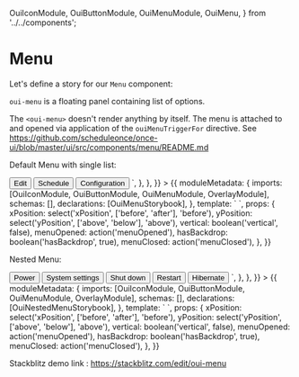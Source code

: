   OuiIconModule,
  OuiButtonModule,
  OuiMenuModule,
  OuiMenu,
} from '../../components';

<Meta title="MDX/Menu" />

# Menu

Let's define a story for our `Menu` component:

`oui-menu` is a floating panel containing list of options.

The `<oui-menu>` doesn't render anything by itself. The menu is attached to and opened via application of the `ouiMenuTriggerFor` directive. See https://github.com/scheduleonce/once-ui/blob/master/ui/src/components/menu/README.md

Default Menu with single list:

<Canvas>
  <Story
    name="Default"
    parameters={{
      docs: {
        source: {
          code: `<button oui-icon-button [ouiMenuTriggerFor]="afterAboveMenu">
    <oui-icon svgIcon="dots-horizontal"></oui-icon>
</button>
<oui-menu #afterAboveMenu xPosition="after" yPosition="above">
    <button oui-menu-item>
        <oui-icon svgIcon="edit"></oui-icon>
        <span>Edit</span>
    </button>
    <button oui-menu-item>
        <oui-icon svgIcon="calendar"></oui-icon>
        <span>Schedule</span>
    </button>
    <button oui-menu-item>
        <oui-icon svgIcon="configuration"></oui-icon>
        <span>Configuration</span>
    </button>
</oui-menu>`,
        },
      },
    }}
  >
    {{
      moduleMetadata: {
        imports: [OuiIconModule, OuiButtonModule, OuiMenuModule, OverlayModule],
        schemas: [],
        declarations: [OuiMenuStorybook],
      },
      template: `<oui-menu-storybook
          [xPosition]="xPosition"
          [yPosition]="yPosition"
          [vertical]="vertical"
          [hasBackdrop]="hasBackdrop"
          (_opened)="menuOpened($event)"
          (_closed)="menuClosed($event)"
          >
          </oui-menu-storybook>`,
      props: {
        xPosition: select('xPosition', ['before', 'after'], 'before'),
        yPosition: select('yPosition', ['above', 'below'], 'above'),
        vertical: boolean('vertical', false),
        menuOpened: action('menuOpened'),
        hasBackdrop: boolean('hasBackdrop', true),
        menuClosed: action('menuClosed'),
      },
    }}
  </Story>
</Canvas>

Nested Menu:

<Canvas>
  <Story
    name="Nested Menu"
    parameters={{
      docs: {
        source: {
          code: `<button oui-icon-button [ouiMenuTriggerFor]="rootMenu">
    <oui-icon svgIcon="dots-horizontal"></oui-icon>
</button>
<oui-menu #rootMenu="ouiMenu">
    <button oui-menu-item [ouiMenuTriggerFor]="subMenu">Power</button>
    <button oui-menu-item [ouiMenuTriggerFor]="subMenu">
      System settings
    </button>
</oui-menu>
<oui-menu #subMenu="ouiMenu">
    <button oui-menu-item>Shut down</button>
    <button oui-menu-item>Restart</button>
    <button oui-menu-item>Hibernate</button>
</oui-menu>`,
        },
      },
    }}
  >
    {{
      moduleMetadata: {
        imports: [OuiIconModule, OuiButtonModule, OuiMenuModule, OverlayModule],
        schemas: [],
        declarations: [OuiNestedMenuStorybook],
      },
      template: `<oui-nested-menu-storybook
          [xPosition]="xPosition"
          [yPosition]="yPosition"
          [vertical]="vertical"
          [hasBackdrop]="hasBackdrop"
          (_opened)="menuOpened($event)"
          (_closed)="menuClosed($event)"
          >
          </oui-nested-menu-storybook>`,
      props: {
        xPosition: select('xPosition', ['before', 'after'], 'before'),
        yPosition: select('yPosition', ['above', 'below'], 'above'),
        vertical: boolean('vertical', false),
        menuOpened: action('menuOpened'),
        hasBackdrop: boolean('hasBackdrop', true),
        menuClosed: action('menuClosed'),
      },
    }}
  </Story>
</Canvas>

Stackblitz demo link : https://stackblitz.com/edit/oui-menu

<ArgsTable of={OuiMenu} />
